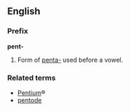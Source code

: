 ==English==
===Prefix===
'''pent-'''

#Form of [[penta-]] used before a vowel.

===Related terms===
*[[Pentium]]®
*[[pentode]]